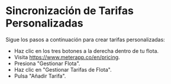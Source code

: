# Sincronización de Tarifas Personalizadas

Sigue los pasos a continuación para crear tarifas personalizadas:

* Haz clic en los tres botones a la derecha dentro de tu flota.
* Visita https://www.meterapp.co/en/pricing.
* Presiona "Gestionar Flota".
* Haz clic en "Gestionar Tarifas de Flota".
* Pulsa "Añadir Tarifa".
